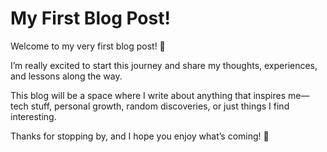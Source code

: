 
# My First Blog Post!

<Tags categories={metadata.categories} />

Welcome to my very first blog post! 🎉

I’m really excited to start this journey and share my thoughts, experiences, and lessons along the way.

This blog will be a space where I write about anything that inspires me—tech stuff, personal growth, random discoveries, or just things I find interesting.

Thanks for stopping by, and I hope you enjoy what’s coming! 🙌

